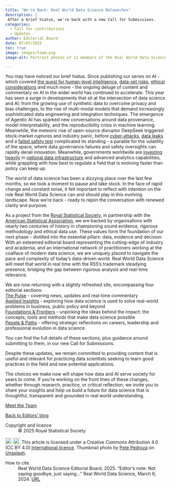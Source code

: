```yaml
---
title: "We're Back: Real World Data Science Relaunches"
description: |
 After a brief hiatus, we're back with a new Call for Submissions.
categories:
  - Call for contributions
  - Updates
author: Editorial Board 
date: 07/07/2025
toc: true
image: images/team.png
image-alt: Portrait photos of 12 members of the Real World Data Science Editorial team

---
```


You may have noticed our brief hiatus. Since publishing our series on AI - which covered [the quest for human-level intelligence](https://realworlddatascience.net/foundation-frontiers/posts/2024/04/29/gen-ai-human-intel.html), [data-set risks](https://realworlddatascience.net/foundation-frontiers/posts/2024/05/07/ai-series-3.html), [ethical considerations](https://realworlddatascience.net/foundation-frontiers/posts/2024/05/14/ai-series-2.html) and much more - the ongoing deluge of content and commentary on AI in the wider world has continued to accelerate. This year has seen a surge in developments that sit at the intersection of data science and AI: from the growing use of synthetic data to overcome privacy and bias challenges, to the rise of multi-modal models that demand increasingly sophisticated data engineering and integration techniques. The emergence of Agentic AI has sparked new conversations around data provenance, model interpretability, and the reproducibility crisis in machine learning. Meanwhile, the meteoric rise of open-source disruptor DeepSeek triggered stock-market ruptures and industry panic, before [cyber-attacks](https://www.theguardian.com/technology/2025/jan/27/deepseek-cyberattack-ai), [data leaks](https://www.wiz.io/blog/wiz-research-uncovers-exposed-deepseek-database-leak) and a [failed safety test](https://gizmodo.com/deepseek-gets-an-f-in-safety-from-researchers-2000558645?utm_source=pocket_shared) complicated its standing -  a parable for the volatility of the space, where data governance failures and safety oversights can rapidly derail innovation. Meanwhile, governments worldwide are [investing heavily](https://www.aa.com.tr/en/europe/macron-announces-112b-in-ai-investment-over-coming-years/3477218?utm_source=pocket_saves) in [national data infrastructure](https://assets.publishing.service.gov.uk/media/67851771f0528401055d2329/ai_opportunities_action_plan.pdf?utm_source=substack&utm_medium=email) and advanced analytics capabilities, while grappling with how best to regulate a field that is evolving faster than policy can keep up.  

The world of data science has been a dizzying place over the last few months, so we took a moment to pause and take stock. In the face of rapid change and constant noise, it felt important to reflect with intention on the role Real World Data Science can and should play in this evolving landscape. Now we’re back - ready to rejoin the conversation with renewed clarity and purpose. 

As a project from the [Royal Statistical Society](https://rss.org.uk/), in partnership with the [American Statistical Association](https://www.amstat.org/), we are backed by organisations with nearly two centuries of history in championing sound evidence, rigorous methodology and ethical data use. These values form the foundation of our next phase - distilled into the essential pillars: data, evidence and decision. With an esteemed editorial board representing the cutting-edge of industry and academia, and an international network of practitioners working at the coalface of modern data science, we are uniquely placed to navigate the pace and complexity of today's data-driven world. Real World Data Science will meet that world in real time with the RSS's trademark steadying presence, bridging the gap between rigorous analysis and real-time relevance. 

We are now returning with a slightly refreshed site, encompassing four editorial sections:  
[The Pulse](https://realworlddatascience.net/the-pulse/) - covering news, updates and real-time commentary  
[Applied Insights](https://realworlddatascience.net/applied-insights/) - exploring how data science is used to solve real-world problems in business, public policy and beyond  
[Foundations & Frontiers](https://realworlddatascience.net/foundation-frontiers/) - unpicking the ideas behind the impact: the concepts, tools and methods that make data science possible  
[People & Paths](https://realworlddatascience.net/people-paths/) - offering strategic reflections on careers, leadership and professional evolution in data science.  

You can find the full details of these sections, plus guidance around submitting to them, in our new Call for Submissions.  

Despite these updates, we remain committed to providing content that is useful and relevant for practicing data scientists seeking to learn good practices in the field and new potential applications. 

The choices we make now will shape how data and AI serve society for years to come. If you’re working on the front lines of these changes, whether through research, practice, or critical reflection, we invite you to share your insights and help us build a future for data science that is thoughtful, transparent and grounded in real world understanding. 

[Meet the Team](https://realworlddatascience.net/the-pulse/editors-blog/posts/2022/10/18/meet-the-team.html)
 
 
::: {.article-btn}
[Back to Editors' blog](/the-pulse/editors-blog/index.qmd)
:::

::: {.further-info}
::: grid
::: {.g-col-12 .g-col-md-6}
Copyright and licence
: &copy; 2025 Royal Statistical Society

<a href="http://creativecommons.org/licenses/by/4.0/?ref=chooser-v1" target="_blank" rel="license noopener noreferrer" style="display:inline-block;"> <img style="height:22px!important;vertical-align:text-bottom;" src="https://mirrors.creativecommons.org/presskit/icons/cc.svg?ref=chooser-v1"><img style="height:22px!important;margin-left:3px;vertical-align:text-bottom;" src="https://mirrors.creativecommons.org/presskit/icons/by.svg?ref=chooser-v1"></a> This article is licensed under a Creative Commons Attribution 4.0 (CC BY 4.0) <a href="http://creativecommons.org/licenses/by/4.0/?ref=chooser-v1" target="_blank" rel="license noopener noreferrer" style="display:inline-block;"> International licence</a>. Thumbnail photo by <a href="https://unsplash.com/@peet818?utm_content=creditCopyText&utm_medium=referral&utm_source=unsplash">Pete Pedroza</a> on <a href="https://unsplash.com/photos/thank-you-text-VyC0YSFRDTU?utm_content=creditCopyText&utm_medium=referral&utm_source=unsplash">Unsplash</a>.

:::
::: {.g-col-12 .g-col-md-6}
How to cite
: Real World Data Science Editorial Board. 2025. "Editor's note: Not saying goodbye, just saying..." Real World Data Science, March 6, 2024. [URL](https://realworlddatascience.net/the-pulse/editors-blog/posts/2024/03/06/editors-note.html)
:::
:::
:::